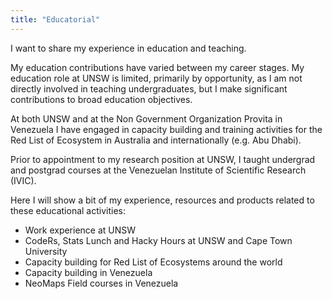 ```yaml
---
title: "Educatorial"
---
```


I want to share my experience in education and teaching.

My education contributions have varied between my career stages. My education role at UNSW is limited, primarily by opportunity, as I am not directly involved in teaching undergraduates, but I make significant contributions to broad education objectives. 

At both UNSW and at the Non Government Organization Provita in Venezuela I have engaged in capacity building and training activities for the Red List of Ecosystem in Australia and internationally (e.g. Abu Dhabi). 

Prior to appointment to my research position at UNSW, I taught undergrad and postgrad courses at the Venezuelan Institute of Scientific Research (IVIC). 

Here I will show a bit of my experience, resources and products related to these educational activities:

- Work experience at UNSW
- CodeRs, Stats Lunch and Hacky Hours at UNSW and Cape Town University
- Capacity building for Red List of Ecosystems around the world 
- Capacity building in Venezuela
- NeoMaps Field courses in Venezuela
